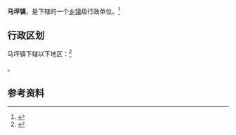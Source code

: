{{中国乡级行政区|42/13/81/104/000}}

'''马坪镇'''，是{{PRC admin/fullname|42/13/81/104/000|3}}下辖的一个[[乡镇|乡镇]]级行政单位。<ref>{{PRC admin/ref sgc|{{PRC admin/parent|42/13/81/104/000}}}}</ref>

== 行政区划 ==

马坪镇下辖以下地区：<ref>{{PRC admin/ref sgc|42/13/81/104/000}}</ref>

{{PRC admin/children|42/13/81/104/000}}。

== 参考资料 ==

{{reflist}}

{{行政区划小作品}}
{{PRC admin/navcat|42/13/81/104/000}}